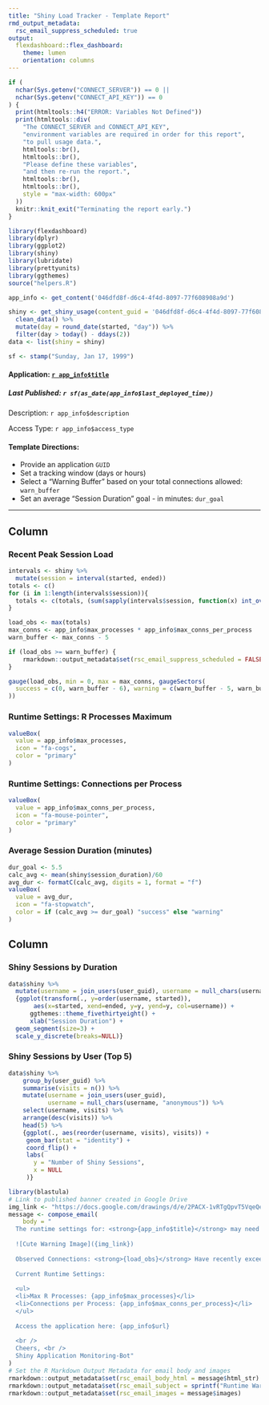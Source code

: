 ```yaml
---
title: "Shiny Load Tracker - Template Report"
rmd_output_metadata:
  rsc_email_suppress_scheduled: true
output: 
  flexdashboard::flex_dashboard:
    theme: lumen
    orientation: columns
---
```


```r
if (
  nchar(Sys.getenv("CONNECT_SERVER")) == 0 ||
  nchar(Sys.getenv("CONNECT_API_KEY")) == 0
) {
  print(htmltools::h4("ERROR: Variables Not Defined"))
  print(htmltools::div(
    "The CONNECT_SERVER and CONNECT_API_KEY",
    "environment variables are required in order for this report",
    "to pull usage data.",
    htmltools::br(),
    htmltools::br(),
    "Please define these variables",
    "and then re-run the report.",
    htmltools::br(),
    htmltools::br(),
    style = "max-width: 600px"
  ))
  knitr::knit_exit("Terminating the report early.")
}
```

```r
library(flexdashboard)
library(dplyr)
library(ggplot2)
library(shiny)
library(lubridate)
library(prettyunits)
library(ggthemes)
source("helpers.R")

app_info <- get_content('046dfd8f-d6c4-4f4d-8097-77f608908a9d')

shiny <- get_shiny_usage(content_guid = '046dfd8f-d6c4-4f4d-8097-77f608908a9d') %>% 
  clean_data() %>%
  mutate(day = round_date(started, "day")) %>%
  filter(day > today() - ddays(2))
data <- list(shiny = shiny)

sf <- stamp("Sunday, Jan 17, 1999")
```

<div class = "row">
<div class = "col-md-5">
#### Application: [`r app_info$title`](`r app_info$url`)
##### Last Published: `r sf(as_date(app_info$last_deployed_time))`
<p>Description: `r app_info$description`</p> 
<p>Access Type: `r app_info$access_type`</p>
</div>

<div class = "col-md-7">
#### Template Directions: 
* Provide an application `GUID`
* Set a tracking window (days or hours)
* Select a "Warning Buffer" based on your total connections allowed: `warn_buffer`
* Set an average "Session Duration" goal - in minutes: `dur_goal`
</div>
</div>

<hr>

Column
-----------------------------------------------------------------------

### Recent Peak Session Load 

```r
intervals <- shiny %>%
  mutate(session = interval(started, ended))
totals <- c()
for (i in 1:length(intervals$session)){
  totals <- c(totals, (sum(sapply(intervals$session, function(x) int_overlaps(intervals$session[i,], x)))))
}

load_obs <- max(totals)
max_conns <- app_info$max_processes * app_info$max_conns_per_process
warn_buffer <- max_conns - 5

if (load_obs >= warn_buffer) {
    rmarkdown::output_metadata$set(rsc_email_suppress_scheduled = FALSE)
}

gauge(load_obs, min = 0, max = max_conns, gaugeSectors(
  success = c(0, warn_buffer - 6), warning = c(warn_buffer - 5, warn_buffer - 1), danger = c(warn_buffer, max_conns)
))
```

### Runtime Settings: R Processes Maximum

```r
valueBox(
  value = app_info$max_processes,
  icon = "fa-cogs",
  color = "primary"
)
```

### Runtime Settings: Connections per Process

```r
valueBox(
  value = app_info$max_conns_per_process,
  icon = "fa-mouse-pointer",
  color = "primary"
)
```

### Average Session Duration (minutes)

```r
dur_goal <- 5.5
calc_avg <- mean(shiny$session_duration)/60
avg_dur <- formatC(calc_avg, digits = 1, format = "f")
valueBox(
  value = avg_dur,
  icon = "fa-stopwatch",
  color = if (calc_avg >= dur_goal) "success" else "warning"
)
```


Column {.tabset data-width=900}
-------------------------------------

### Shiny Sessions by Duration

```r
data$shiny %>%
  mutate(username = join_users(user_guid), username = null_chars(username, "anonymous")) %>%
  {ggplot(transform(., y=order(username, started)),
       aes(x=started, xend=ended, y=y, yend=y, col=username)) +
      ggthemes::theme_fivethirtyeight() +
      xlab("Session Duration") + 
  geom_segment(size=3) +
  scale_y_discrete(breaks=NULL)}
```

### Shiny Sessions by User (Top 5)

```r
data$shiny %>%
    group_by(user_guid) %>% 
    summarise(visits = n()) %>% 
    mutate(username = join_users(user_guid),
           username = null_chars(username, "anonymous")) %>% 
    select(username, visits) %>% 
    arrange(desc(visits)) %>% 
    head(5) %>% 
    {ggplot(., aes(reorder(username, visits), visits)) + 
     geom_bar(stat = "identity") +  
     coord_flip() + 
     labs(
       y = "Number of Shiny Sessions",
       x = NULL
     )}
```

```r
library(blastula)
# Link to published banner created in Google Drive
img_link <- "https://docs.google.com/drawings/d/e/2PACX-1vRTgQpvT5VqeQeQsVysPyJnYSZbsLxtYV3etSn0NEk-PxD9_7sljl7JwXI2rar10BakQXkRbSAW-oGv/pub?w=477&h=143"
message <- compose_email(
    body = "
  The runtime settings for: <strong>{app_info$title}</strong> may need to be adjusted.
  
  ![Cute Warning Image]({img_link})
  
  Observed Connections: <strong>{load_obs}</strong> Have recently exceeded the warning buffer of: <strong>{max_conns - warn_buffer}</strong>
  
  Current Runtime Settings:
  
  <ul>
  <li>Max R Processes: {app_info$max_processes}</li> 
  <li>Connections per Process: {app_info$max_conns_per_process}</li>
  </ul>
  
  Access the application here: {app_info$url}
  
  <br />
  Cheers, <br /> 
  Shiny Application Monitoring-Bot"
)
# Set the R Markdown Output Metadata for email body and images
rmarkdown::output_metadata$set(rsc_email_body_html = message$html_str)
rmarkdown::output_metadata$set(rsc_email_subject = sprintf("Runtime Warning: %s", app_info$title))
rmarkdown::output_metadata$set(rsc_email_images = message$images)
```
